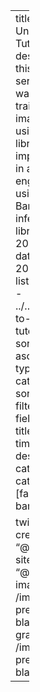 ---
title: "Fastai to Unity Beginner Tutorial"
description: "In this tutorial series, we will walk through training an image classifier using the fastai library and implementing it in a Unity game engine project using the Barracuda inference library."
date: 2022-6-6
date-modified: 2022-6-8
listing:
  contents: 
    - ../../posts/fastai-to-unity-tutorial/**/*.md
  sort: 
      - "date asc"
      - "title asc"
  type: default
  categories: false
  sort-ui: false
  filter-ui: false
  fields: [date, title, reading-time, description, categories]
categories: [fastai, unity, barracuda]


twitter-card:
  creator: "@cdotjdotmills"
  site: "@cdotjdotmills"
  image: /images/default-preview-image-black.png
open-graph:
  image: /images/default-preview-image-black.png

---